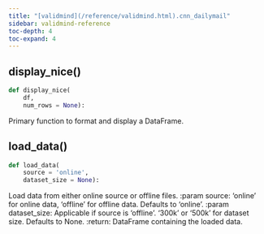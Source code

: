 ```yaml
---
title: "[validmind](/reference/validmind.html).cnn_dailymail"
sidebar: validmind-reference
toc-depth: 4
toc-expand: 4
---
```


## display_nice[()]{.muted}

<!-- function.qmd.jinja2 - function signature -->

```python
def display_nice(
    df,
    num_rows = None):
```

Primary function to format and display a DataFrame.

## load_data[()]{.muted}

<!-- function.qmd.jinja2 - function signature -->

```python
def load_data(
    source = 'online',
    dataset_size = None):
```

Load data from either online source or offline files. :param source: 'online' for online data, 'offline' for offline data. Defaults to 'online'. :param dataset_size: Applicable if source is 'offline'. '300k' or '500k' for dataset size. Defaults to None. :return: DataFrame containing the loaded data.
